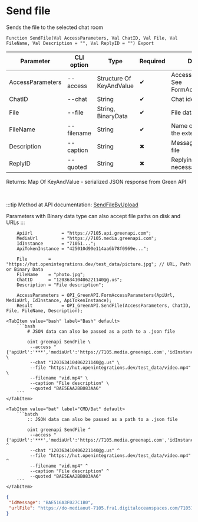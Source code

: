 ﻿---
sidebar_position: 2
description: Send file and other functions to work with Green API in the Open Integration Package, a free open-source integration library for 1C:Enterprise 8, OneScript and CLI
keywords: [1C, 1С, 1С:Enterprise, 1С:Enterprise 8.3, API, Integration, Services, Exchange, OneScript, CLI, Green API]
---


# Send file
 Sends the file to the selected chat room



`Function SendFile(Val AccessParameters, Val ChatID, Val File, Val FileName, Val Description = "", Val ReplyID = "") Export`

  | Parameter | CLI option | Type | Required | Description |
  |-|-|-|-|-|
  | AccessParameters | --access | Structure Of KeyAndValue | &#x2714; | Access parameters. See FormAccessParameters |
  | ChatID | --chat | String | &#x2714; | Chat identifier |
  | File | --file | String, BinaryData | &#x2714; | File data or filepath |
  | FileName | --filename | String | &#x2714; | Name of the file with the extension |
  | Description | --caption | String | &#x2716; | Message text below the file |
  | ReplyID | --quoted | String | &#x2716; | Replying message id if necessary |

  
  Returns:  Map Of KeyAndValue - serialized JSON response from Green API

<br/>

:::tip
Method at API documentation: [SendFileByUpload](https://green-api.com/docs/api/sending/SendFileByUpload/)

Parameters with Binary data type can also accept file paths on disk and URLs
:::
<br/>



```bsl title="1C:Enterprise/OneScript code example"
    ApiUrl           = "https://7105.api.greenapi.com";
    MediaUrl         = "https://7105.media.greenapi.com";
    IdInstance       = "71051...";
    ApiTokenInstance = "425010d90e114aa6b78f0969e...";

    File        = "https://hut.openintegrations.dev/test_data/picture.jpg"; // URL, Path or Binary Data
    FileName    = "photo.jpg";
    ChatID      = "120363410406221140@g.us";
    Description = "File description";

    AccessParameters = OPI_GreenAPI.FormAccessParameters(ApiUrl, MediaUrl, IdInstance, ApiTokenInstance);
    Result           = OPI_GreenAPI.SendFile(AccessParameters, ChatID, File, FileName, Description);
```
 

 <Tabs>
  
    <TabItem value="bash" label="Bash" default>
        ```bash
            # JSON data can also be passed as a path to a .json file
            
            oint greenapi SendFile \
             --access "{'apiUrl':'***','mediaUrl':'https://7105.media.greenapi.com','idInstance':'7105187566','apiTokenInstance':'***'}" \
             --chat "120363410406221140@g.us" \
             --file "https://hut.openintegrations.dev/test_data/video.mp4" \
             --filename "vid.mp4" \
             --caption "File description" \
             --quoted "BAE5EAA2BB083AA6"
        ```
    </TabItem>
  
    <TabItem value="bat" label="CMD/Bat" default>
        ```batch
            :: JSON data can also be passed as a path to a .json file
            
            oint greenapi SendFile ^
             --access "{'apiUrl':'***','mediaUrl':'https://7105.media.greenapi.com','idInstance':'7105187566','apiTokenInstance':'***'}" ^
             --chat "120363410406221140@g.us" ^
             --file "https://hut.openintegrations.dev/test_data/video.mp4" ^
             --filename "vid.mp4" ^
             --caption "File description" ^
             --quoted "BAE5EAA2BB083AA6"
        ```
    </TabItem>
</Tabs>


```json title="Result"
{
 "idMessage": "BAE516A3F027C1B0",
 "urlFile": "https://do-mediaout-7105.fra1.digitaloceanspaces.com/7105187566/bf654e64-f99d-4066-a97f-0a92970a8feb.jpg"
}
```

